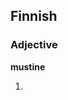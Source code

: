 ==Finnish==

===Adjective===
'''mustine'''

# {{fi-form of|[[musta]]|type=adjective|case=comitative|pl=plural}}